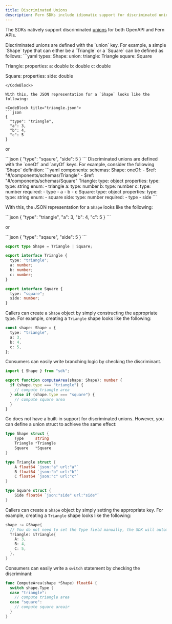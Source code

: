 ```yaml
---
title: Discriminated Unions
description: Fern SDKs include idiomatic support for discriminated unions
---
```


The SDKs natively support discriminated [unions](../../api-definition/fern/types#unions) for both OpenAPI and Fern APIs.

<AccordionGroup>
<Accordion title="Fern Definition">
Discriminated unions are defined with the `union` key. For example, a simple
`Shape` type that can either be a `Triangle` or a `Square` can be defined as follows:

<CodeBlock title="fern/definition/shape.yml">
  ```yaml
  types:
    Shape:
    union:
      triangle: Triangle
      square: Square

  Triangle:
    properties:
      a: double
      b: double
      c: double

  Square:
    properties:
      side: double
  ```
</CodeBlock>

With this, the JSON representation for a `Shape` looks like the following:

<CodeBlock title="triangle.json">
  ```json
  {
    "type": "triangle",
    "a": 3,
    "b": 4,
    "c": 5
  }
  ```
</CodeBlock>

or

<CodeBlock title="square.json">
  ```json
  {
    "type": "sqaure",
    "side": 5
  }
  ```
</CodeBlock>
</Accordion>

<Accordion title="OpenAPI Specification">
Discriminated unions are defined with the `oneOf` and `anyOf` keys. For example, consider
the following `Shape` definition:

<CodeBlock title="openapi.yml">
  ```yaml
  components:
    schemas:
      Shape:
        oneOf:
          - $ref: "#/components/schemas/Triangle"
          - $ref: "#/components/schemas/Square"
      Triangle:
        type: object
        properties:
          type:
            type: string
            enum:
              - triangle
          a:
            type: number
          b:
            type: number
          c:
            type: number
        required:
          - type
          - a
          - b
          - c
      Square:
        type: object
        properties:
          type:
            type: string
            enum:
              - square
          side:
            type: number
        required:
          - type
          - side
  ```
</CodeBlock>

With this, the JSON representation for a `Shape` looks like the following:

<CodeBlock title="triangle.json">
  ```json
  {
    "type": "triangle",
    "a": 3,
    "b": 4,
    "c": 5
  }
  ```
</CodeBlock>

or

<CodeBlock title="square.json">
  ```json
  {
    "type": "sqaure",
    "side": 5
  }
  ```
</CodeBlock>
</Accordion>
</AccordionGroup>

<Tabs>
<Tab title="TypeScript">

```ts maxLines=0 {1}
export type Shape = Triangle | Square;

export interface Triangle {
  type: "triangle";
  a: number;
  b: number;
  c: number;
}

export interface Square {
  type: "square";
  side: number;
}
```

Callers can create a `Shape` object by simply constructing the appropriate type. For example, creating
a `Triangle` shape looks like the following:

```ts
const shape: Shape = {
  type: "triangle",
  a: 3,
  b: 4,
  c: 5,
};
```

Consumers can easily write branching logic by checking the discriminant.

```ts {4, 6}
import { Shape } from "sdk";

export function computeArea(shape: Shape): number {
  if (shape.type === "triangle") {
    // compute triangle area
  } else if (shape.type === "square") {
    // compute square area
  }
}
```

</Tab>

<Tab title="Go">

Go does not have a built-in support for discriminated unions. However, you can define a union struct
to achieve the same effect:

```go maxLines=0 {1-5}
type Shape struct {
	Type     string
	Triangle *Triangle
	Square   *Square
}

type Triangle struct {
	A float64 `json:"a" url:"a"`
	B float64 `json:"b" url:"b"`
	C float64 `json:"c" url:"c"`
}

type Square struct {
	Side float64 `json:"side" url:"side"`
}
```

Callers can create a `Shape` object by simply setting the appropriate key. For example, creating
a `Triangle` shape looks like the following:

```go
shape := &Shape{
  // You do not need to set the Type field manually, the SDK will automatically set it for you.
  Triangle: &Triangle{
    A: 3,
    B: 4,
    C: 5,
  },
}
```

Consumers can easily write a `switch` statement by checking the discriminant:

```go {3, 5}
func ComputeArea(shape *Shape) float64 {
  switch shape.Type {
  case "triangle":
    // compute triangle area
  case "square":
    // compute square areair
  }
}
```

</Tab>
</Tabs>